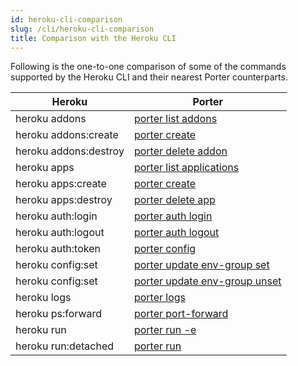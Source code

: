 ```yaml
---
id: heroku-cli-comparison
slug: /cli/heroku-cli-comparison
title: Comparison with the Heroku CLI
---
```


Following is the one-to-one comparison of some of the commands supported by the Heroku CLI and their nearest Porter counterparts.

| Heroku | Porter |
| --- | --- |
| heroku addons | [porter list addons](./command-reference/porter-list#porter-list-addons) |
| heroku addons:create | [porter create](./command-reference/porter-create) |
| heroku addons:destroy | [porter delete addon](./command-reference/porter-delete#porter-delete-addon) |
| heroku apps | [porter list applications](./command-reference/porter-list#porter-list-applications)  |
| heroku apps:create | [porter create](./command-reference/porter-create) |
| heroku apps:destroy | [porter delete app](./command-reference/porter-delete) |
| heroku auth:login | [porter auth login](./command-reference/porter-auth) |
| heroku auth:logout | [porter auth logout](./command-reference/porter-auth) |
| heroku auth:token | [porter config](./command-reference/porter-config) |
| heroku config:set | [porter update env-group set](./command-reference/porter-update) |
| heroku config:set | [porter update env-group unset](./command-reference/porter-update) |
| heroku logs | [porter logs](./command-reference/porter-logs) |
| heroku ps:forward | [porter port-forward](./command-reference/porter-port-forward) |
| heroku run | [porter run -e](./command-reference/porter-run) |
| heroku run:detached | [porter run](./command-reference/porter-run) |
